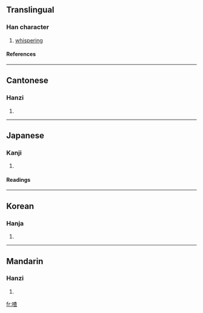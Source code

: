 ==Translingual==
===Han character===
{{Han char|rn=30|rad=口|as=09|sn=12|four=6401<sub>6</sub>|canj=口木日一 (RDAM)}}
# [[whispering]]
====References====
{{Han ref|kx=0201.121|dkj=04022|dj=0424.030|hdz=10651.020|uh=55B3|ud=21939|bh=B3E5|bd=46053}}
----
==Cantonese==
===Hanzi===
{{yue-hanzi|jyut=|y=cha1, cha4 ja1}}
# {{defn|Cantonese}}
----
==Japanese==
===Kanji===
{{ja-kanji|grade=|rs=口09}}
# {{defn|Japanese}} 
====Readings====
{{ja-readings|on=[[さ]] (sa)|kun=[[さわぐ]] (sawagu)}}
----
==Korean==
===Hanja===
{{ko-hanja|hangeul=사|rv=sa|mr=sa}}
# {{defn|Korean}}
----
==Mandarin==
===Hanzi===
{{cmn-hanzi|pin=[[zhā]] (zha1)|wg=cha<sup>1</sup>}}
# {{defn|Mandarin}}

[[fr:喳]]
